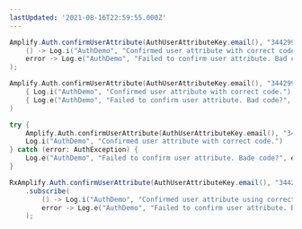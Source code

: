 ```yaml
---
lastUpdated: '2021-08-16T22:59:55.000Z'
---
```

<BlockSwitcher>
<Block name="Java">

```java
Amplify.Auth.confirmUserAttribute(AuthUserAttributeKey.email(), "344299",
    () -> Log.i("AuthDemo", "Confirmed user attribute with correct code."),
    error -> Log.e("AuthDemo", "Failed to confirm user attribute. Bad code?", error)
);
```

</Block>
<Block name="Kotlin - Callbacks">

```kotlin
Amplify.Auth.confirmUserAttribute(AuthUserAttributeKey.email(), "344299",
    { Log.i("AuthDemo", "Confirmed user attribute with correct code.") },
    { Log.e("AuthDemo", "Failed to confirm user attribute. Bad code?", it) }
)
```

</Block>
<Block name="Kotlin - Coroutines (Beta)">

```kotlin
try {
    Amplify.Auth.confirmUserAttribute(AuthUserAttributeKey.email(), "344299")
    Log.i("AuthDemo", "Confirmed user attribute with correct code.") 
} catch (error: AuthException) {
    Log.e("AuthDemo", "Failed to confirm user attribute. Bade code?", error) 
}
```

</Block>
<Block name="RxJava">

```java
RxAmplify.Auth.confirmUserAttribute(AuthUserAttributeKey.email(), "344299")
    .subscribe(
        () -> Log.i("AuthDemo", "Confirmed user attribute using correct code."),
        error -> Log.e("AuthDemo", "Failed to confirm user attribute. Bad code?", error)
    );
```

</Block>
</BlockSwitcher>
